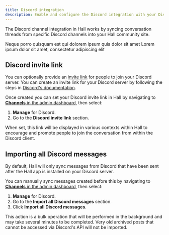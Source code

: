```yaml
---
title: Discord integration
description: Enable and configure the Discord integration with your Discord server
---
```


The Discord channel integration in Hall works by syncing conversation threads from specific Discord channels into your Hall community site.

<CardGroup cols={2}>
  <Card title="Forum channels" href="/syncing#discord-text-channels">
    Neque porro quisquam est qui dolorem ipsum quia dolor sit amet
  </Card>
  <Card title="Text channels" href="/syncing#discord-text-channels">
    Lorem ipsum dolor sit amet, consectetur adipiscing elit
  </Card>
  
</CardGroup>

## Discord invite link

You can optionally provide an [invite link](https://support.discord.com/hc/en-us/articles/115001542132-Custom-Invite-Link) for people to join your Discord server. You can create an invite link for your Discord server by following the steps in [Discord's documentation](https://support.discord.com/hc/en-us/articles/115001542132-Custom-Invite-Link).

Once created you can set your Discord invite link in Hall by navigating to [**Channels** in the admin dashboard](https://dashboard.usehall.com/channels), then select:
1. **Manage** for Discord.
2. Go to the **Discord invite link** section.

When set, this link will be displayed in various contexts within Hall to encourage and promote people to join the conversation from within the Discord client.

## Importing all Discord messages

By default, Hall will only sync messages from Discord that have been sent after the Hall app is installed on your Discord server.

You can manually sync messages created before this by navigating to [**Channels** in the admin dashboard](https://dashboard.usehall.com/channels), then select:
1. **Manage** for Discord.
2. Go to the **Import all Discord messages** section.
3. Click **Import all Discord messages**.

This action is a bulk operation that will be performed in the background and may take several minutes to be completed. Very old archived posts that cannot be accessed via Discord's API will not be imported.


